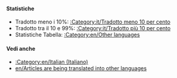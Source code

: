 {{en/Bilingual box| It
| Questa pagina è un indice di different'''articles essere tradotto in italiano'''nel wiki OpenTTD.<br/>Articoli con i modelli {{en/S|it/Traduzione}} e {{en/S|it/In attesa di traduzione}} sono automaticamente inclusi in questa categoria.
| ''This page provides an index for a wide range of '''articles are being translated into Italian''' in OpenTTD Wiki.<br/>Articles with {{en/S|it/Traduzione}} and {{en/S|it/In attesa di traduzione}} templates automatically go here.''}}

====Statistiche====
*Tradotto meno i 10%: [[:Category:it/Tradotto meno 10 per cento]]
*Tradotto tra il 10 e 99%: [[:Category:it/Tradotto più 10 per cento]]
*Statistiche Tabella: [[:Category:en/Other languages]]

====Vedi anche====
*[[:Category:en/Italian (Italiano)]]
*[[en/Articles are being translated into other languages]]